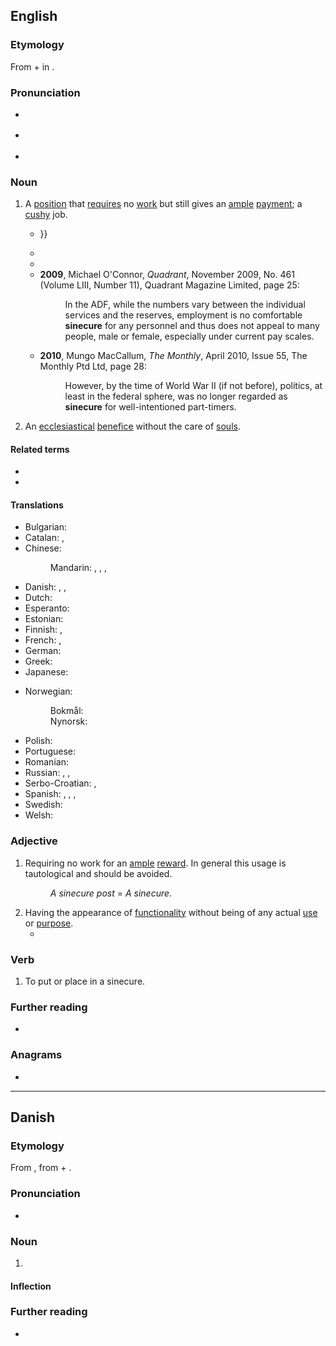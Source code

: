 {{also|sinécure}}
==English==
{{was wotd|2010|June|1}}

===Etymology===
From {{der|en|la|sine||without}} + {{m|la|cūrā||care}} in {{m|la|[[beneficium]] [[sine]] [[cūrā]]||benefice without care}}.

===Pronunciation===
* {{a|UK}} {{IPA|en|/ˈsaɪ.nɪ.kjʊə/|/ˈsɪ.nɪ.kjʊə/}}
* {{a|US}} {{IPA|en|/ˈsaɪ.nə.kjʊɹ/|/ˈsɪn.ə.kjʊɹ/}}
* {{audio|en|LL-Q1860 (eng)-Vealhurl-sinecure.wav |Audio (UK)}}

===Noun===
{{en-noun}}

# A [[position]] that [[require]]s no [[work]] but still gives an [[ample]] [[payment]]; a [[cushy]] job.
#: {{synonyms|en|cushy number|q1=Britain, informal}}
#* {{RQ:Thackeray Vanity Fair|chapter=14|passage=Miss Briggs was not formally dismissed, but her place as companion was a '''sinecure''' and a derision {{...}}}}
#* {{RQ:Macaulay History of England|volume=III|chapter=XI|page=35|passage=A lucrative '''sinecure''' in the Excise was bestowed on Ferguson.}}
#* {{RQ:Shaw Pygmalion|chapter=Appendix|passage=His prospects consisted of a hope that if he kept up appearances somebody would do something for him. The something appeared vaguely to his imagination as a private secretaryship or a '''sinecure''' of some sort.}}
#* '''2009''', Michael O'Connor, ''Quadrant'', November 2009, No. 461 (Volume LIII, Number 11), Quadrant Magazine Limited, page 25:
#*: In the ADF, while the numbers vary between the individual services and the reserves, employment is no comfortable '''sinecure''' for any personnel and thus does not appeal to many people, male or female, especially under current pay scales.
#* '''2010''', Mungo MacCallum, ''The Monthly'', April 2010, Issue 55, The Monthly Ptd Ltd, page 28:
#*: However, by the time of World War II (if not before), politics, at least in the federal sphere, was no longer regarded as '''sinecure''' for well-intentioned part-timers.
# {{lb|en|historical}} An [[ecclesiastical]] [[benefice]] without the care of [[soul]]s.

====Related terms====
* {{l|en|sinecurism}}
* {{l|en|sinecurist}}

====Translations====
{{trans-top|a position that requires no work but still gives a payment}}
* Bulgarian: {{t|bg|синекурна длъжност|f}}
* Catalan: {{t|ca|canongia}}, {{t+|ca|prebenda}}
* Chinese:
*: Mandarin: {{t+|cmn|乾俸|sc=Hani}}, {{t|cmn|干俸|tr=gānfèng|sc=Hani}}, {{t+|cmn|閒職|sc=Hani}}, {{t+|cmn|闲职|tr=xiánzhí|sc=Hani}}
* Danish: {{t+|da|ben|n}} {{q|slang, political appointment}}, {{t|da|loppetjans|c}}, {{t|da|sinecure|c}} {{qualifier|very rare}}
* Dutch: {{t+|nl|sinecure}}
* Esperanto: {{t+|eo|sinekuro}}
* Estonian: {{t|et|sinekuur}}
* Finnish: {{t|fi|laiskanvirka}}, {{t+|fi|suojatyöpaikka}}
* French: {{t+|fr|sinécure}}, {{qualifier|informal}} {{t+|fr|planque}}
* German: {{t+|de|Sinekure|f}}
* Greek: {{t+|el|αργομισθία|f}}
* Japanese: {{t+|ja|閑職|tr=かんしょく, kanshoku|sc=Jpan}}
{{trans-mid}}
* Norwegian:
*: Bokmål: {{t|nb|sinekyre|m}}
*: Nynorsk: {{t|nn|sinekyre|m}}
* Polish: {{t+|pl|synekura|f}}
* Portuguese: {{t+|pt|sinecura|f}}
* Romanian: {{t+|ro|sinecură|f}}
* Russian: {{t+|ru|синеку́ра|f}}, {{t|ru|тёпленькое месте́чко|n}}, {{t+|ru|корму́шка|f}} {{qualifier|feeding trough}}
* Serbo-Croatian: {{t+|sh|sinekura|f}}, {{qualifier|pejorative}} {{t|sh|uhljebljenje|n}}
* Spanish: {{t+|es|canonjía}}, {{t+|es|sinecura}}, {{qualifier|vulgar}} {{t+|es|enchufe}}, {{t+|es|prebenda}}
* Swedish: {{t+|sv|sinekur|c}}
* Welsh: {{t|cy|segurswydd|f}}
{{trans-bottom}}

===Adjective===
{{en-adj|-}}
# Requiring no work for an [[ample]] [[reward]]. In general this usage is tautological and should be avoided.
#: ''A sinecure post'' = ''A sinecure''.
# Having the appearance of [[functionality]] without being of any actual [[use]] or [[purpose]].
#* {{RQ:Landon Romance|page=157|volume=III|passage=The old man hastily pulled down his spectacles from their '''sinecure''' office on his forehead, and looked at her with an expression of most angry amazement.}}

===Verb===
{{en-verb}}

# {{lb|en|transitive}} To put or place in a sinecure.

===Further reading===
* {{pedia}}

===Anagrams===
* {{anagrams|en|a=ceeinrsu|insecure}}

----

==Danish==

===Etymology===
From {{bor|da|fr|sinécure}}, from {{der|da|la|sine||without}} + {{m|la|cūra||care}}.

===Pronunciation===
* {{IPA|da|/sinəkyːrə/|[sinəˈkʰyːɐ]}}

===Noun===
{{da-noun|n|r}}

# {{lb|da|rare}} {{l|en|sinecure}} {{gloss|a position that requires no work but still gives a payment}}

====Inflection====
{{da-noun-infl|n|r}}

===Further reading===
* {{R:DDO}}